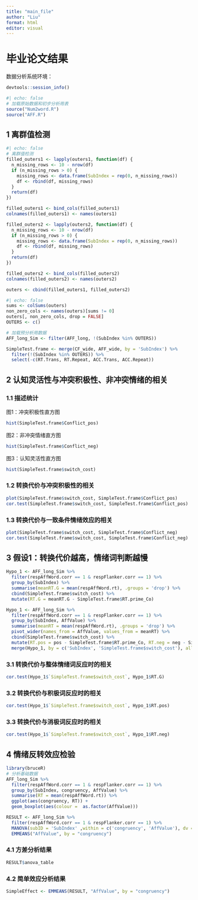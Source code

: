 ```yaml
---
title: "main_file"
author: "Liu"
format: html
editor: visual
---
```


# 毕业论文结果

数据分析系统环境：

```r
devtools::session_info()
```

```r
#| echo: false
# 加载原始数据和初步分析用表
source("Num2word.R")
source("AFF.R")
```

## 1 离群值检测

```r
#| echo: false
# 离群值检测
filled_outers1 <- lapply(outers1, function(df) {
  n_missing_rows <- 10 - nrow(df)
  if (n_missing_rows > 0) {
    missing_rows <- data.frame(SubIndex = rep(0, n_missing_rows))
    df <- rbind(df, missing_rows)
  }
  return(df)
})

filled_outers1 <- bind_cols(filled_outers1)
colnames(filled_outers1) <- names(outers1)

filled_outers2 <- lapply(outers2, function(df) {
  n_missing_rows <- 10 - nrow(df)
  if (n_missing_rows > 0) {
    missing_rows <- data.frame(SubIndex = rep(0, n_missing_rows))
    df <- rbind(df, missing_rows)
  }
  return(df)
})

filled_outers2 <- bind_cols(filled_outers2)
colnames(filled_outers2) <- names(outers2)

outers <- cbind(filled_outers1, filled_outers2)
```

```r
#| echo: false
sums <- colSums(outers)
non_zero_cols <- names(outers)[sums != 0]
outers[, non_zero_cols, drop = FALSE]
OUTERS <- c()
```

```r
# 加载预分析用数据
AFF_long_Sim <- filter(AFF_long, !(SubIndex %in% OUTERS))

SimpleTest.frame <- merge(CF_wide, AFF_wide, by = 'SubIndex') %>%
  filter(!(SubIndex %in% OUTERS)) %>% 
  select(-c(RT.Trans, RT.Repeat, ACC.Trans, ACC.Repeat))
```

## 2 认知灵活性与冲突积极性、非冲突情绪的相关

### 1.1 描述统计

图1：冲突积极性直方图

```r
hist(SimpleTest.frame$Conflict_pos)
```

图2：非冲突情绪直方图

```r
hist(SimpleTest.frame$Conflict_neg)
```

图3：认知灵活性直方图

```r
hist(SimpleTest.frame$switch_cost)
```

### 1.2 转换代价与冲突积极性的相关

```r
plot(SimpleTest.frame$switch_cost, SimpleTest.frame$Conflict_pos)
cor.test(SimpleTest.frame$switch_cost, SimpleTest.frame$Conflict_pos)
```

### 1.3 转换代价与一致条件情绪效应的相关

```r
plot(SimpleTest.frame$switch_cost, SimpleTest.frame$Conflict_neg)
cor.test(SimpleTest.frame$switch_cost, SimpleTest.frame$Conflict_neg)
```

## 3 假设1：转换代价越高，情绪词判断越慢

```r
Hypo_1 <- AFF_long_Sim %>% 
  filter(respAffWord.corr == 1 & respFlanker.corr == 1) %>% 
  group_by(SubIndex) %>% 
  summarise(meanRT.G = mean(respAffWord.rt), .groups = 'drop') %>% 
  cbind(SimpleTest.frame$switch_cost) %>% 
  mutate(RT.G = meanRT.G - SimpleTest.frame$RT.prime_Co)

Hypo_1 <- AFF_long_Sim %>% 
  filter(respAffWord.corr == 1 & respFlanker.corr == 1) %>% 
  group_by(SubIndex, AffValue) %>% 
  summarise(meanRT = mean(respAffWord.rt), .groups = 'drop') %>% 
  pivot_wider(names_from = AffValue, values_from = meanRT) %>% 
  cbind(SimpleTest.frame$switch_cost) %>% 
  mutate(RT.pos = pos - SimpleTest.frame$RT.prime_Co, RT.neg = neg - SimpleTest.frame$RT.prime_Co) %>% 
  merge(Hypo_1, by = c('SubIndex', 'SimpleTest.frame$switch_cost'), all.x = TRUE)
```

### 3.1 转换代价与整体情绪词反应时的相关

```r
cor.test(Hypo_1$`SimpleTest.frame$switch_cost`, Hypo_1$RT.G)
```

### 3.2 转换代价与积极词反应时的相关

```r
cor.test(Hypo_1$`SimpleTest.frame$switch_cost`, Hypo_1$RT.pos)
```

### 3.3 转换代价与消极词反应时的相关

```r
cor.test(Hypo_1$`SimpleTest.frame$switch_cost`, Hypo_1$RT.neg)
```

## 4 情绪反转效应检验

```r
library(bruceR)
# 分析基础数据
AFF_long_Sim %>% 
  filter(respAffWord.corr == 1 & respFlanker.corr == 1) %>% 
  group_by(SubIndex, congruency, AffValue) %>% 
  summarise(RT = mean(respAffWord.rt)) %>% 
  ggplot(aes(congruency, RT)) +
  geom_boxplot(aes(colour =  as.factor(AffValue)))

RESULT <- AFF_long_Sim %>% 
  filter(respAffWord.corr == 1 & respFlanker.corr == 1) %>%
  MANOVA(subID = 'SubIndex' ,within = c('congruency', 'AffValue'), dv = 'respAffWord.rt') %>% 
  EMMEANS("AffValue", by = "congruency")
```

### 4.1 方差分析结果

```r
RESULT$anova_table
```

### 4.2 简单效应分析结果

```r
SimpleEffect <- EMMEANS(RESULT, "AffValue", by = "congruency")
```
